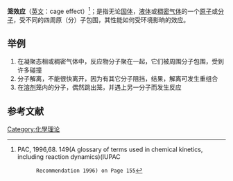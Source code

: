 '''笼效应'''（[[英文|英文]]：cage effect）<ref>PAC, 1996,68. 149(A glossary of terms used in chemical kinetics, including reaction dynamics)(IUPAC
       Recommendation 1996) on Page 155</ref>；是指无论[[固体|固体]]，[[液体|液体]]或[[稠密气体|稠密气体]]的一个[[原子|原子]]或[[分子|分子]]，受不同的四周原（分）子包围，其性能如何受环境影晌的效应。

==举例==
#在凝聚态相或稠密气体中，反应物分子聚在一起，它们被周围分子包围，受到许多碰撞
#分子解离，不能很快离开，因为有其它分子阻挡，结果，解离可发生重组合
#在[[溶剂|溶剂]]笼内的分子，偶然跳出笼，并遇上另一分子而发生反应

==参考文献==
{{reflist}}

[[Category:化學理论|Category:化學理论]]